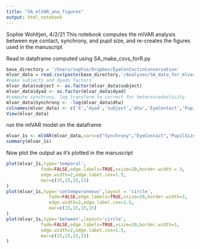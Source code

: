 ```yaml
---
title: "SA_mlVAR_ana_figures"
output: html_notebook
---
```

Sophie Wohltjen, 4/2/21
This notebook computes the mlVAR analysis between eye contact, synchrony, and pupil size, and re-creates the figures used in the manuscript

Read in dataframe computed using SA_make_csvs_forR.py

```r
base_directory = '/Users/sophie/Dropbox/EyeContactinConversation'
mlvar_data = read.csv(paste(base_directory,'/Analyses/SA_data_for_mlvar_ana.csv',sep=''))
#make subjects and dyads factors
mlvar_data$subject <- as.factor(mlvar_data$subject)
mlvar_data$dyad <- as.factor(mlvar_data$dyad)
#compute synchrony, log transform to correct for heteroscedasticity
mlvar_data$Synchrony <- -log(mlvar_data$dtw)
colnames(mlvar_data) <- c('X','dyad','subject','dtw','EyeContact','PupilSize','Synchrony')
View(mlvar_data)
```

run the mlVAR model on the dataframe

```r
mlvar_1s <- mlVAR(mlvar_data,vars=c("Synchrony","EyeContact","PupilSize"),idvar="subject",lags=1,temporal = "orthogonal")
summary(mlvar_1s)
```

Now plot the output as it's plotted in the manuscript

```r
plot(mlvar_1s,type='temporal',
             fade=FALSE,edge.labels=TRUE,vsize=20,border.width = 3,
             edge.width=2,edge.label.cex=1.5,
             mar=c(15,15,15,15)
)
plot(mlvar_1s,type='contemporaneous',layout = 'circle',
                fade=FALSE,edge.labels=TRUE,vsize=20,border.width=3,
                edge.width=2,edge.label.cex=1.5,
                mar=c(15,15,15,15)
)
plot(mlvar_1s,type='between',layout='circle',
             fade=FALSE,edge.labels=TRUE,vsize=20,border.width=3,
             edge.width=2,edge.label.cex=1.5,
             mar=c(15,15,15,15)
)
```

```r
```


